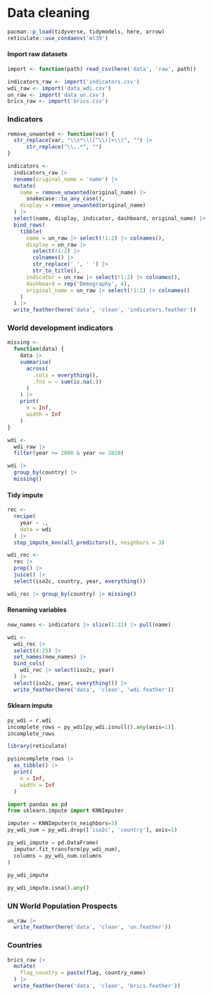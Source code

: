 # Data cleaning

```r
pacman::p_load(tidyverse, tidymodels, here, arrow)
reticulate::use_condaenv('ml39')
```

#### Import raw datasets

```r
import <- function(path) read_csv(here('data', 'raw', path))

indicators_raw <- import('indicators.csv')
wdi_raw <- import('data_wdi.csv')
un_raw <- import('data_un.csv')
brics_raw <- import('brics.csv')
```

### Indicators

```r
remove_unwanted <- function(var) {
  str_replace(var, "\\s*\\([^\\)]+\\)", "") |> 
      str_replace("\\,.*", "") 
}

indicators <- 
  indicators_raw |> 
  rename(original_name = 'name') |> 
  mutate(
    name = remove_unwanted(original_name) |> 
      snakecase::to_any_case(),
    display = remove_unwanted(original_name)
  ) |> 
  select(name, display, indicator, dashboard, original_name) |> 
  bind_rows(
    tibble(
      name = un_raw |> select(!1:2) |> colnames(),
      display = un_raw |> 
        select(!1:2) |> 
        colnames() |> 
        str_replace('_', ' ') |> 
        str_to_title(),
      indicator = un_raw |> select(!1:2) |> colnames(),
      dashboard = rep('Demography', 4),
      original_name = un_raw |> select(!1:2) |> colnames()
    )
  ) |> 
  write_feather(here('data', 'clean', 'indicators.feather'))
```

### World development indicators

```r
missing <- 
  function(data) {
    data |> 
    summarise(
      across(
        .cols = everything(),
        .fns = ~ sum(is.na(.))
      )
    ) |> 
    print(
      n = Inf,
      width = Inf
    )
}
```

```r
wdi <- 
  wdi_raw |> 
  filter(year >= 2000 & year <= 2020)

wdi |> 
  group_by(country) |> 
  missing()
```

#### Tidy impute

```r
rec <- 
  recipe(
    year ~ .,
    data = wdi
  ) |> 
  step_impute_knn(all_predictors(), neighbors = 3)

wdi_rec <- 
  rec |> 
  prep() |> 
  juice() |> 
  select(iso2c, country, year, everything())

wdi_rec |> group_by(country) |> missing()
```

#### Renaming variables

```r
new_names <- indicators |> slice(1:22) |> pull(name)

wdi <- 
  wdi_rec |> 
  select(4:25) |> 
  set_names(new_names) |> 
  bind_cols(
    wdi_rec |> select(iso2c, year)
  ) |> 
  select(iso2c, year, everything()) |> 
  write_feather(here('data', 'clean', 'wdi.feather'))
```

#### Sklearn impute

```python
py_wdi = r.wdi
incomplete_rows = py_wdi[py_wdi.isnull().any(axis=1)]
incomplete_rows
```

```r
library(reticulate)

py$incomplete_rows |> 
  as_tibble() |> 
  print(
    n = Inf,
    width = Inf
  )
```

```python
import pandas as pd
from sklearn.impute import KNNImputer

imputer = KNNImputer(n_neighbors=3)
py_wdi_num = py_wdi.drop(['iso2c', 'country'], axis=1)

py_wdi_impute = pd.DataFrame(
  imputer.fit_transform(py_wdi_num), 
  columns = py_wdi_num.columns
)
  
py_wdi_impute
```

```python
py_wdi_impute.isna().any()
```

### UN World Population Prospects

```r
un_raw |> 
  write_feather(here('data', 'clean', 'un.feather'))
```

### Countries

```r
brics_raw |> 
  mutate(
    flag_country = paste(flag, country_name)
  ) |> 
  write_feather(here('data', 'clean', 'brics.feather'))
```
